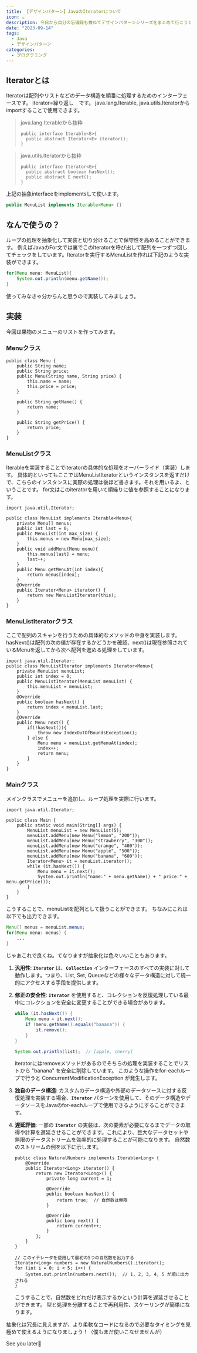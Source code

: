 ```yaml
---
title: 【デザインパターン】JavaのIteratorについて
icon: ☕️
description: 今日から自分の忘備録も兼ねてデザインパターンシリーズをまとめて行こうと思います。
date: "2023-09-14"
tags:
  - Java
  - デザインパターン
categories:
  - プログラミング
---
```

## Iteratorとは
Iteratorは配列やリストなどのデータ構造を順番に処理するためのインターフェースです。
iterator=繰り返し　です。
java.lang.Iterable, java.utils.Iteratorからimportすることで使用できます。

>java.lang.Iterableから抜粋
>```java:java
>public interface Iterable<E>{
>   public abstruct Iterator<E> iterator();
>}
>```

>java.utils.Iteratorから抜粋
>```java:java
>public interface Iterator<E>{
>	public abstract boolean hasNext();
>	public abstract E next();
>}
>```

上記の抽象interfaceをimplementsして使います。
```java
public MenuList implements Iterable<Menu> {}
```

## なんで使うの？

ループの処理を抽象化して実装と切り分けることで保守性を高めることができます。
例えばJavaのFor文では裏でこのIteratorを呼び出して配列を一つずつ回してチェックをしています。Iteratorを実行するMenuListを作れば下記のような実装ができます。

```java
for(Menu menu: MenuList){
	System.out.println(menu.getName());
}
```

使ってみなきゃ分からんと思うので実装してみましょう。

## 実装

今回は果物のメニューのリストを作ってみます。

### Menuクラス

```java:java
public class Menu {
    public String name;
    public String price;
    public Menu(String name, String price) {
        this.name = name;
        this.price = price;
    }

    public String getName() {
        return name;
    }

    public String getPrice() {
        return price;
    }
}
```

### MenuListクラス

Iterableを実装することでiteratorの具体的な処理をオーバーライド（実装）します。
具体的といってもここではMenuListIteratorというインスタンスを返すだけで、こちらのインスタンスに実際の処理は後ほど書きます。それを用いるよ、ということです。
for文はこのiteratorを用いて順繰りに値を参照することになります。

```java:java
import java.util.Iterator;

public class MenuList implements Iterable<Menu>{
    private Menu[] menus;
    public int last = 0;
    public MenuList(int max_size) {
        this.menus = new Menu[max_size];
    }
    public void addMenu(Menu menu){
        this.menus[last] = menu;
        last++;
    }
    public Menu getMenuAt(int index){
        return menus[index];
    }
    @Override
    public Iterator<Menu> iterator() {
        return new MenuListIterator(this);
    }
}
```

### MenuListIteratorクラス

ここで配列のスキャンを行うための具体的なメソッドの中身を実装します。
hasNext()は配列の次の値が存在するかどうかを確認、next()は現在参照されているMenuを返してから次へ配列を進める処理をしています。

```java:java
import java.util.Iterator;
public class MenuListIterator implements Iterator<Menu>{
    private MenuList menuList;
    public int index = 0;
    public MenuListIterator(MenuList menuList) {
        this.menuList = menuList;
    }
    @Override
    public boolean hasNext() {
        return index < menuList.last;
    }
    @Override
    public Menu next() {
        if(!hasNext()){
            throw new IndexOutOfBoundsException();
        } else {
            Menu menu = menuList.getMenuAt(index);
            index++;
            return menu;
        }
    }
}
```

### Mainクラス

メインクラスでメニューを追加し、ループ処理を実際に行います。

```java:java
import java.util.Iterator;

public class Main {
    public static void main(String[] args) {
        MenuList menuList = new MenuList(5);
        menuList.addMenu(new Menu("lemon", "200"));
        menuList.addMenu(new Menu("strawberry", "300"));
        menuList.addMenu(new Menu("orange", "400"));
        menuList.addMenu(new Menu("apple", "500"));
        menuList.addMenu(new Menu("banana", "600"));
        Iterator<Menu> it = menuList.iterator();
        while (it.hasNext()) {
            Menu menu = it.next();
            System.out.println("name:" + menu.getName() + " price:" + menu.getPrice());
        }
    }
}
```

こうすることで、menuListを配列として扱うことができます。
ちなみにこれは以下でも出力できます。

```java
Menu[] menus = menuList.menus;
for(Menu menu: menus) {
	...
}
```

じゃあこれで良くね。てなりますが抽象化は色々いいこともあります。

1. **汎用性**: **`Iterator`** は、**`Collection`** インターフェースのすべての実装に対して動作します。つまり、List, Set, Queueなどの様々なデータ構造に対して統一的にアクセスする手段を提供します。
2. **修正の安全性**: **`Iterator`** を使用すると、コレクションを反復処理している最中にコレクションを安全に変更することができる場合があります。
    
    ```java
    while (it.hasNext()) {
        Menu menu = it.next();
        if (menu.getName().equals("banana")) {
            it.remove();
        }
    }
    
    System.out.println(list);  // [apple, cherry]
    ```
    
    iteratorにはremoveメソッドがあるのでそちらの処理を実装することでリストから "banana" を安全に削除しています。
    このような操作をfor-eachループで行うと ConcurrentModificationException が発生します。
    
3. **独自のデータ構造**: カスタムのデータ構造や外部のデータソースに対する反復処理を実装する場合、**`Iterator`** パターンを使用して、そのデータ構造やデータソースをJavaのfor-eachループで使用できるようにすることができます。
4. **遅延評価**: 一部の **`Iterator`** の実装は、次の要素が必要になるまでデータの取得や計算を遅延させることができます。これにより、巨大なデータセットや無限のデータストリームを効率的に処理することが可能になります。
自然数のストリームの例を以下に示します。
    
    ```java:java
    public class NaturalNumbers implements Iterable<Long> {
        @Override
        public Iterator<Long> iterator() {
            return new Iterator<Long>() {
                private long current = 1;
    
                @Override
                public boolean hasNext() {
                    return true;  // 自然数は無限
                }
    
                @Override
                public Long next() {
                    return current++;
                }
            };
        }
    }
    
    // このイテレータを使用して最初の5つの自然数を出力する
    Iterator<Long> numbers = new NaturalNumbers().iterator();
    for (int i = 0; i < 5; i++) {
        System.out.println(numbers.next());  // 1, 2, 3, 4, 5 が順に出力される
    }
    ```
    
    こうすることで、自然数をどれだけ表示するかという計算を遅延させることができます。
    型と処理を分離することで再利用性、スケーリングが簡単になります。
    

抽象化は冗長に見えますが、より柔軟なコードになるので必要なタイミングを見極めて使えるようになりましょう！（僕もまだ使いこなせませんが）

See you later👋